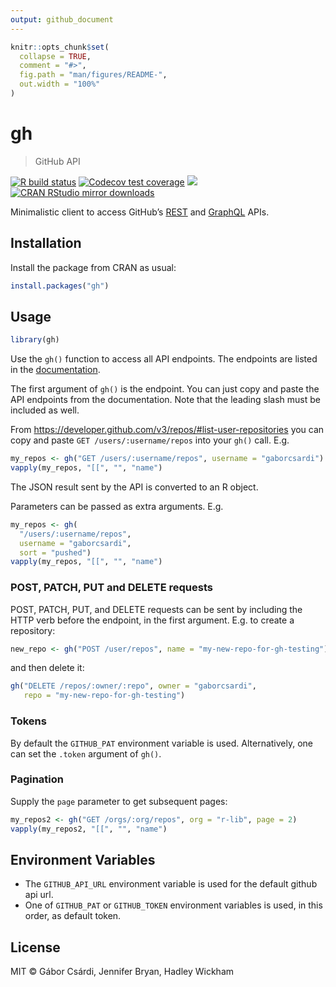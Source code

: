 ```yaml
---
output: github_document
---
```


<!-- README.md is generated from README.Rmd. Please edit that file -->

```r
knitr::opts_chunk$set(
  collapse = TRUE,
  comment = "#>",
  fig.path = "man/figures/README-",
  out.width = "100%"
)
```

# gh

> GitHub API

<!-- badges: start -->
[![R build status](https://github.com/r-lib/gh/workflows/R-CMD-check/badge.svg)](https://github.com/r-lib/gh/actions)
[![Codecov test coverage](https://codecov.io/gh/r-lib/gh/branch/master/graph/badge.svg)](https://codecov.io/gh/r-lib/gh?branch=master)
[![](http://www.r-pkg.org/badges/version/gh)](http://www.r-pkg.org/pkg/gh)
[![CRAN RStudio mirror downloads](http://cranlogs.r-pkg.org/badges/gh)](http://www.r-pkg.org/pkg/gh)
<!-- badges: end -->

Minimalistic client to access GitHub's
[REST](https://docs.github.com/en/rest) and [GraphQL](https://docs.github.com/en/graphql) APIs.

## Installation

Install the package from CRAN as usual:

```r
install.packages("gh")
```

## Usage

```r
library(gh)
```

Use the `gh()` function to access all API endpoints. The endpoints are
listed in the [documentation](https://developer.github.com/v3/).

The first argument of `gh()` is the endpoint. You can just copy and paste the 
API endpoints from the documentation. Note that the leading slash
must be included as well. 

From
[https://developer.github.com/v3/repos/#list-user-repositories](https://developer.github.com/v3/repos/#list-user-repositories)
you can copy and paste `GET /users/:username/repos` into your `gh()`
call. E.g.

```r
my_repos <- gh("GET /users/:username/repos", username = "gaborcsardi")
vapply(my_repos, "[[", "", "name")
```

The JSON result sent by the API is converted to an R object.

Parameters can be passed as extra arguments. E.g.

```r
my_repos <- gh(
  "/users/:username/repos",
  username = "gaborcsardi",
  sort = "pushed")
vapply(my_repos, "[[", "", "name")
```

### POST, PATCH, PUT and DELETE requests

POST, PATCH, PUT, and DELETE requests can be sent by including the
HTTP verb before the endpoint, in the first argument. E.g. to
create a repository:

```r
new_repo <- gh("POST /user/repos", name = "my-new-repo-for-gh-testing")
```

and then delete it:

```r
gh("DELETE /repos/:owner/:repo", owner = "gaborcsardi",
   repo = "my-new-repo-for-gh-testing")
```

### Tokens

By default the `GITHUB_PAT` environment variable is used. Alternatively, 
one can set the `.token` argument of `gh()`.

### Pagination

Supply the `page` parameter to get subsequent pages:

```r
my_repos2 <- gh("GET /orgs/:org/repos", org = "r-lib", page = 2)
vapply(my_repos2, "[[", "", "name")
```

## Environment Variables

* The `GITHUB_API_URL` environment variable is used for the default github
  api url.
* One of `GITHUB_PAT` or `GITHUB_TOKEN` environment variables is used, in
  this order, as default token.


## License

MIT © Gábor Csárdi, Jennifer Bryan, Hadley Wickham
